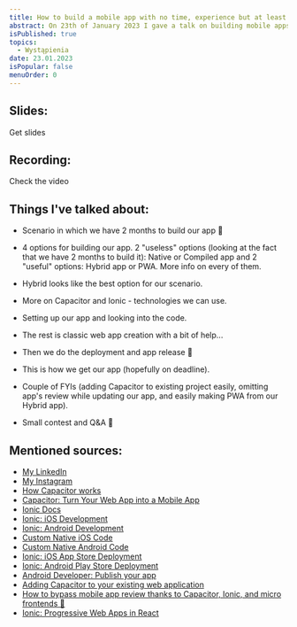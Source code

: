 ```yaml
---
title: How to build a mobile app with no time, experience but at least knowing React 🤷‍♂️
abstract: On 23th of January 2023 I gave a talk on building mobile apps as front-end developers without knowing on how to do it. Here are slides, recording, and things I've talked about!
isPublished: true
topics:
  - Wystąpienia
date: 23.01.2023
isPopular: false
menuOrder: 0
---
```


## Slides:


<DistantButton href="https://static.robertorlinski.pl/building-mobile-apps-with-no-time-and-experience-but-at-least-knowing-react.pdf">
  Get slides
</DistantButton>

## Recording:

<DistantButton href="https://www.youtube.com/watch?v=O9bvs0qMD5U">Check the video</DistantButton>

## Things I've talked about:

- Scenario in which we have 2 months to build our app 😬
- 4 options for building our app. 2 "useless" options (looking at the fact that we have 2 months to build it): Native or Compiled app and 2 "useful" options: Hybrid app or PWA. More info on every of them.
- Hybrid looks like the best option for our scenario.
- More on Capacitor and Ionic - technologies we can use.
- Setting up our app and looking into the code.
- The rest is classic web app creation with a bit of help...
- Then we do the deployment and app release 🚀
- This is how we get our app (hopefully on deadline).
- Couple of FYIs (adding Capacitor to existing project easily, omitting app's review while updating our app, and easily making PWA from our Hybrid app).

- Small contest and Q&A 🥳

## Mentioned sources:

- [My LinkedIn](https://www.linkedin.com/in/robert-orlinski/)
- [My Instagram](https://www.instagram.com/robert.orlinski/)
- [How Capacitor works](https://tinyletter.com/ionic-max/letters/how-capacitor-works)
- [Capacitor: Turn Your Web App into a Mobile App](https://javascript.plainenglish.io/capacitor-turn-your-web-app-into-a-mobile-app-4d114249e55b)
- [Ionic Docs](https://ionicframework.com/docs)
- [Ionic: iOS Development](https://ionicframework.com/docs/developing/ios)
- [Ionic: Android Development](https://ionicframework.com/docs/developing/android)
- [Custom Native iOS Code](https://capacitorjs.com/docs/ios/custom-code)
- [Custom Native Android Code](https://capacitorjs.com/docs/android/custom-code)
- [Ionic: iOS App Store Deployment](https://ionicframework.com/docs/deployment/app-store)
- [Ionic: Android Play Store Deployment](https://ionicframework.com/docs/deployment/play-store)
- [Android Developer: Publish your app](https://developer.android.com/studio/publish)
- [Adding Capacitor to your existing web application](https://capacitorjs.com/docs/getting-started#adding-capacitor-to-your-existing-web-application)
- [How to bypass mobile app review thanks to Capacitor, Ionic, and micro frontends 🤯](https://dev.to/robertorlinski/how-to-bypass-mobile-app-review-thanks-to-capacitor-ionic-and-micro-frontends-a13)
- [Ionic: Progressive Web Apps in React](https://ionicframework.com/docs/react/pwa)
